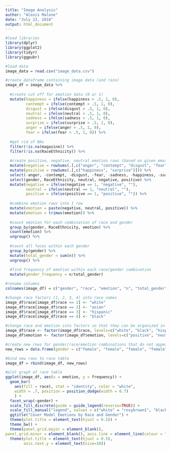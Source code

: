 ```yaml
---
title: "Image Analysis"
author: "Alexis Malone"
date: "July 23, 2018"
output: html_document
---
```


```r
#load libraries
library(dplyr)
library(ggplot2)
library(tidyr)
library(ggpubr)
```

```r
#load data
image_data = read.csv("image_data.csv")
```

```r
#create dataframe containing image data (and race)
image_df = image_data %>%
  
  #create cut off for emotion data (0 or 1)
  mutate(happiness = ifelse(happiness > .5, 1, 0),
         contempt = ifelse(contempt > .5, 1, 0),
         disgust = ifelse(disgust > .5, 1, 0),
         neutral = ifelse(neutral > .5, 1, 0),
         sadness = ifelse(sadness > .5, 1, 0),
         surprise = ifelse(surprise > .5, 1, 0),
         anger = ifelse(anger > .5, 1, 0),
         fear = ifelse(fear > .5, 1, 0)) %>%
  
  #get rid of NAs
  filter(!is.na(magazine)) %>%
  filter(!is.na(RaceEthnicity)) %>%
  
  #create positive, negative, neutral emotion rows (based on given emotions)
  mutate(negative = rowSums(.[,c("anger", "contempt", "disgust", "fear", "sadness")])) %>%
  mutate(positive = rowSums(.[,c("happiness", "surprise")])) %>%
  select(-anger, -contempt, -disgust, -fear, -sadness, -happiness, -surprise) %>%
  select(gender, RaceEthnicity, neutral, negative, positive) %>%
  mutate(negative = ifelse(negative == 1, "negative", ""), 
         neutral = ifelse(neutral == 1, "neutral", ""),
         positive = ifelse(positive == 1, "positive", "")) %>%
  
  #combine emotion rows into 1 row
  mutate(emotion = paste(negative, neutral, positive)) %>%
  mutate(emotion = trimws(emotion)) %>%
  
  #count emotion for each combination of race and gender
  group_by(gender, RaceEthnicity, emotion) %>%
  count(emotion) %>%
  ungroup() %>%
  
  #count all faces within each gender
  group_by(gender) %>%
  mutate(total_gender = sum(n)) %>%
  ungroup() %>%
  
  #find frequency of emotion within each race/gender combination
  mutate(gender_frequency = n/total_gender)
```

```r

#rename columns
colnames(image_df) = c("gender", "race", "emotion", "n", "total_gender", "frequency")

#change race factors (1, 2, 3, 4) into race names
image_df$race[image_df$race == 1] <- "white"
image_df$race[image_df$race == 2] <- "asian"
image_df$race[image_df$race == 3] <- "hispanic"
image_df$race[image_df$race == 4] <- "black"

#change race and emotion into factors so that they can be organized in the graph
image_df$race <- factor(image_df$race, levels=c("white", "black", "hispanic", "asian"))
image_df$emotion <- factor(image_df$emotion, levels=c("positive", "neutral", "negative"))

#create new rows for gender/race/emotion combinations that do not appear in magazines (to organize graph)
new_rows = data.frame(gender = c("female", "female", "female", "female", "male", "male", "male", "male", "male"), race = c("asian", "asian", "hispanic", "black", "hispanic", "hispanic", "asian", "asian", "asian"), emotion = c("neutral", "negative", "negative", "negative", "positive", "negative", "positive", "neutral", "negative"), n = c(NA, NA, NA, NA, NA, NA, NA, NA, NA), total_gender = c(NA, NA, NA, NA, NA, NA, NA, NA, NA), frequency = c(NA, NA, NA, NA, NA, NA, NA, NA, NA))

#bind new rows to race table
image_df = rbind(image_df, new_rows)
```

```r

#plot graph of race table
ggplot(image_df, aes(x = emotion, y = frequency)) +
  geom_bar(
    aes(fill = race), stat = "identity", color = "white",
    width = .7, position = position_dodge(width = 0.7)
    ) +
  facet_wrap(~gender) + 
  scale_fill_discrete(guide = guide_legend(reverse=TRUE)) +
  scale_fill_manual("legend", values = c("white" = "rosybrown1", "black" = "indianred4", "asian" = "indianred1", "hispanic" = "red")) +
  ggtitle("Cover Model Emotions by Race and Gender") +
  theme(plot.title = element_text(hjust = 0.5)) +
  theme_bw() +
  theme(panel.grid.major = element_blank(),
panel.grid.minor = element_blank(), axis.line = element_line(colour = "gray20")) +
  theme(plot.title = element_text(hjust = 0.5),
        axis.text.y = element_text(size=10))

```
